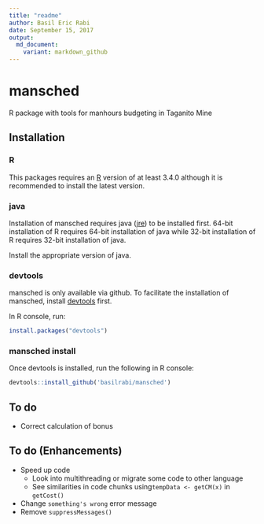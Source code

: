 ```yaml
---
title: "readme"
author: Basil Eric Rabi
date: September 15, 2017
output:
  md_document:
    variant: markdown_github
---
```


# mansched
R package with tools for manhours budgeting in Taganito Mine

## Installation

### R
This packages requires an [R](https://www.r-project.org/) version of at least
3.4.0 although it is recommended to install the latest version.

### java
Installation of mansched requires java
([jre](https://java.com/inc/BrowserRedirect1.jsp?locale=en)) to be installed 
first. 64-bit installation of R requires 64-bit installation of java while
32-bit installation of R requires 32-bit installation of java.

Install the appropriate version of java.

### devtools
mansched is only available via github.
To facilitate the installation of mansched, install
[devtools](https://github.com/hadley/devtools) first.

In R console, run:
```r
install.packages("devtools")
```

### mansched install
Once devtools is installed, run the following in R console:
```r
devtools::install_github('basilrabi/mansched')
```

## To do
* Correct calculation of bonus

## To do (Enhancements)
* Speed up code
    + Look into multithreading or migrate some code to other language
    + See similarities in  code chunks using`tempData <- getCM(x)` in 
      `getCost()`
* Change `something's wrong` error message
* Remove `suppressMessages()`
